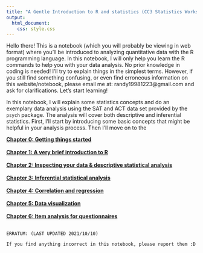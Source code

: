 ```yaml
---
title: "A Gentle Introduction to R and statistics (CC3 Statistics Workshop)"
output:
  html_document:
    css: style.css
---
```


Hello there! This is a notebook (which you will probably be viewing in web format) where you'll be introduced to analyzing quantitative data with the R programming language. In this notebook, I will only help you learn the R commands to help you with your data analysis. No prior knowledge in coding is needed! I'll try to explain things in the simplest terms. However, if you still find something confusing, or even find erroneous information on this website/notebook, please email me at: randy19981223@gmail.com and ask for clarifications. Let's start learning!

In this notebook, I will explain some statistics concepts and do an exemplary data analysis using the SAT and ACT data set provided by the `psych` package. The analysis will cover both descriptive and inferential statistics. First, I'll start by introducing some basic concepts that might be helpful in your analysis process. Then I'll move on to the

<strong>
[Chapter 0: Getting things started](https://ludougan123234.github.io/Chapter_0.html) <br><br>
[Chapter 1: A very brief introduction to R](https://ludougan123234.github.io/Chapter_1.html) <br><br>
[Chapter 2: Inspecting your data & descriptive statistical analysis](https://ludougan123234.github.io/Chapter_2.html) <br><br>
[Chapter 3: Inferential statistical analysis](https://ludougan123234.github.io/Chapter_3.html) <br><br>
[Chapter 4: Correlation and regression](https://ludougan123234.github.io/Chapter_4.html) <br><br>
[Chapter 5: Data visualization](https://ludougan123234.github.io/Chapter_5.html) <br><br>
[Chapter 6: Item analysis for questionnaires](https://ludougan123234.github.io/Chapter_6.html) <br><br>
</strong> 

``` text
ERRATUM: (LAST UPDATED 2021/10/10)

If you find anything incorrect in this notebook, please report them :D
```



